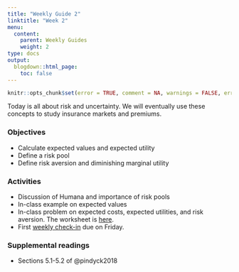 ```yaml
---
title: "Weekly Guide 2"
linktitle: "Week 2"
menu:
  content:
    parent: Weekly Guides
    weight: 2
type: docs
output:
  blogdown::html_page:
    toc: false
---
```


```r
knitr::opts_chunk$set(error = TRUE, comment = NA, warnings = FALSE, errors = FALSE, messages = FALSE, tidy = FALSE, echo = FALSE)
```

Today is all about risk and uncertainty. We will eventually use these concepts to study insurance markets and premiums.

### Objectives
- Calculate expected values and expected utility
- Define a risk pool
- Define risk aversion and diminishing marginal utility
 
### Activities
- Discussion of Humana and importance of risk pools
- In-class example on expected values
- In-class problem on expected costs, expected utilities, and risk aversion. The worksheet is [here](/resource/wksheet1.html).
- First [weekly check-in](/assignment/weekly-check-in.html) due on Friday.

### Supplemental readings
- Sections 5.1-5.2 of @pindyck2018